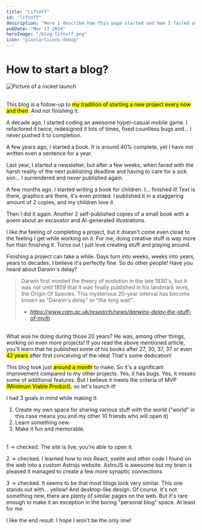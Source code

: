 ```yaml
---
title: "Liftoff"
id: "liftoff"
description: "Here I describe how this page started and how I failed at a lot of other projects."
pubDate: "Mar 17 2024"
heroImage: "/blog-liftoff.png"
icon: "pixelarticons:debug"
---
```



<h1>How to start a blog?</h1>
<div class="min-[768px]:float-right flex flex-col justify-center items-center ml-1 mb-1">
    <Image src={liftoff} alt="Picture of a rocket launch" width={300} class="border-4 border-black" />
</div>
<br/>

This blog is a follow-up to <mark>my tradition of starting a new project every now and then</mark>. And not finishing it.

A decade ago, I started coding an awesome hyper-casual mobile game. I refactored it twice, redesigned it lots of times, fixed countless bugs and... I never pushed it to completion. 

A few years ago, I started a book. It is around 40% complete, yet I have not written even a sentence for a year. 

Last year, I started a newsletter, but after a few weeks, when faced with the harsh reality of the next publishing deadline and having to care for a sick son... I surrendered and never published again. 

A few months ago, I started writing a book for children. I... finished it! Text is there, graphics are there, it's even printed. I published it in a staggering amount of 2 copies, and my children love it.

Then I did it again. Another 2 self-published copies of a small book with a poem about an excavator and AI-generated illustrations.

I like the feeling of completing a project, but it doesn't come even close to the feeling I get while working on it. For me, doing creative stuff is way more fun than finishing it. Turns out I just love creating stuff and playing around.

Finishing a project can take a while. Days turn into weeks, weeks into years, years to decades. I believe it's perfectly fine. So do other people! Have you heard about Darwin's delay? 

> Darwin first mooted the theory of evolution in the late 1830's, but it was not until 1859 that it was finally published in his landmark work, the Origin Of Species. This mysterious 20-year interval has become known as "Darwin's delay" or "the long wait".
> - <cite>https://www.cam.ac.uk/research/news/darwins-delay-the-stuff-of-myth</cite>

<br/>
What was he doing during those 20 years? He was, among other things, working on even more projects! If you read the above mentioned article, you'll learn that he published some of his books after 27, 30, 37, 37 or even <mark> 42 years </mark> after first conceiving of the idea! That's some dedication!

This blog took just <mark>around a month</mark> to make. So it's a significant improvement compared to my other projects. Yes, it has bugs. Yes, it misses some of additional features. But I believe it meets the criteria of MVP <mark>(Minimum Viable Product)</mark>, so let's launch it! 

I had 3 goals in mind while making it:

1. Create my own space for sharing various stuff with the world ("world" in this case means you and my other 10 friends who will open it)
2. Learn something new.
3. Make it fun and memorable.

<br/>
1 -> checked. The site is live, you're able to open it.

2 -> checked. I learned how to mix React, svelte and other code I found on the web into a custom Astrojs website. AstroJS is awesome but my brain is pleased it managed to create a few more synaptic connections

3 -> checked. It seems to be that most blogs look very similar. This one stands out with... yellow! And desktop-like design. Of course, it's not something new, there are plenty of similar pages on the web. But it's rare enough to make it an exception in the boring "personal blog" space. At least for me.

I like the end result. I hope I won't be the only one!
